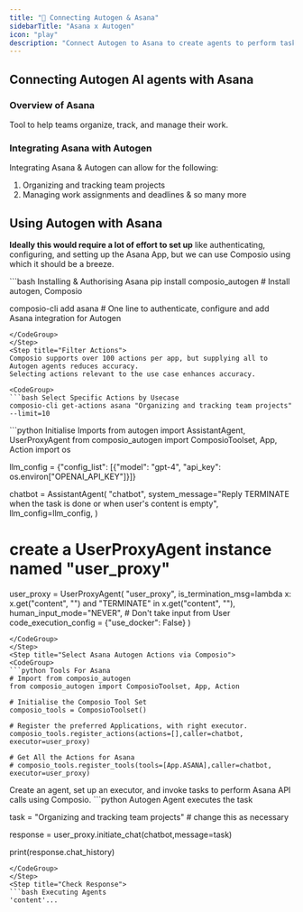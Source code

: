 ```yaml
---
title: "🚀 Connecting Autogen & Asana"
sidebarTitle: "Asana x Autogen"
icon: "play"
description: "Connect Autogen to Asana to create agents to perform tasks using natural language"
---
```


## Connecting Autogen AI agents with Asana

### Overview of Asana

Tool to help teams organize, track, and manage their work.

### Integrating Asana with Autogen

Integrating Asana & Autogen can allow for the following:

1. Organizing and tracking team projects
2. Managing work assignments and deadlines
& so many more

## Using Autogen with Asana

<Steps>
<Step title="Setting Up the Environment">

**Ideally this would require a lot of effort to set up** like authenticating, configuring, and setting up the Asana App, but we can use Composio using which it should be a breeze.

<CodeGroup>
```bash Installing & Authorising Asana
pip install composio_autogen # Install autogen, Composio 

composio-cli add asana # One line to authenticate, configure and add Asana integration for Autogen
```
</CodeGroup>
</Step>
<Step title="Filter Actions">
Composio supports over 100 actions per app, but supplying all to Autogen agents reduces accuracy.
Selecting actions relevant to the use case enhances accuracy.

<CodeGroup>
```bash Select Specific Actions by Usecase
composio-cli get-actions asana "Organizing and tracking team projects" --limit=10
```
</CodeGroup>

</Step>
<Step title="Import Base Packages">

<CodeGroup>
```python Initialise Imports
from autogen import AssistantAgent, UserProxyAgent
from composio_autogen import ComposioToolset, App, Action
import os

llm_config = {"config_list": [{"model": "gpt-4", "api_key": os.environ["OPENAI_API_KEY"]}]}

chatbot = AssistantAgent(
    "chatbot",
    system_message="Reply TERMINATE when the task is done or when user's content is empty",
    llm_config=llm_config,
)

# create a UserProxyAgent instance named "user_proxy"
user_proxy = UserProxyAgent(
    "user_proxy",
    is_termination_msg=lambda x: x.get("content", "") and "TERMINATE" in x.get("content", ""),
    human_input_mode="NEVER", # Don't take input from User
    code_execution_config = {"use_docker": False}
)
```
</CodeGroup>
</Step>
<Step title="Select Asana Autogen Actions via Composio">
<CodeGroup>
```python Tools For Asana
# Import from composio_autogen
from composio_autogen import ComposioToolset, App, Action

# Initialise the Composio Tool Set
composio_tools = ComposioToolset()

# Register the preferred Applications, with right executor. 
composio_tools.register_actions(actions=[],caller=chatbot, executor=user_proxy)

# Get All the Actions for Asana
# composio_tools.register_tools(tools=[App.ASANA],caller=chatbot, executor=user_proxy) 
```
</CodeGroup>
</Step>
<Step title="Execute the Agent">
Create an agent, set up an executor, and invoke tasks to perform Asana API calls using Composio. 
<CodeGroup>
```python Autogen Agent executes the task

task = "Organizing and tracking team projects" # change this as necessary

response = user_proxy.initiate_chat(chatbot,message=task)

print(response.chat_history)
```
</CodeGroup>
</Step>
<Step title="Check Response">
```bash Executing Agents
'content'...
```
</Step>
</Steps>
